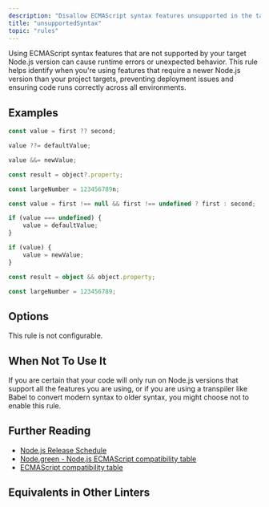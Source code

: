 ```yaml
---
description: "Disallow ECMAScript syntax features unsupported in the target Node.js version."
title: "unsupportedSyntax"
topic: "rules"
---
```




<RuleSummary plugin="node" rule="unsupportedSyntax" />

Using ECMAScript syntax features that are not supported by your target Node.js version can cause runtime errors or unexpected behavior.
This rule helps identify when you're using features that require a newer Node.js version than your project targets, preventing deployment issues and ensuring code runs correctly across all environments.

## Examples

<Tabs>
<TabItem label="❌ Incorrect">

```ts
const value = first ?? second;

value ??= defaultValue;

value &&= newValue;

const result = object?.property;

const largeNumber = 123456789n;
```

</TabItem>
<TabItem label="✅ Correct">

```ts
const value = first !== null && first !== undefined ? first : second;

if (value === undefined) {
	value = defaultValue;
}

if (value) {
	value = newValue;
}

const result = object && object.property;

const largeNumber = 123456789;
```

</TabItem>
</Tabs>

## Options

This rule is not configurable.

## When Not To Use It

If you are certain that your code will only run on Node.js versions that support all the features you are using, or if you are using a transpiler like Babel to convert modern syntax to older syntax, you might choose not to enable this rule.

## Further Reading

- [Node.js Release Schedule](https://github.com/nodejs/release#release-schedule)
- [Node.green - Node.js ECMAScript compatibility table](https://node.green/)
- [ECMAScript compatibility table](https://compat-table.github.io/compat-table/es2016plus/)

## Equivalents in Other Linters

<RuleEquivalents pluginId="node" ruleId="unsupportedSyntax" />
